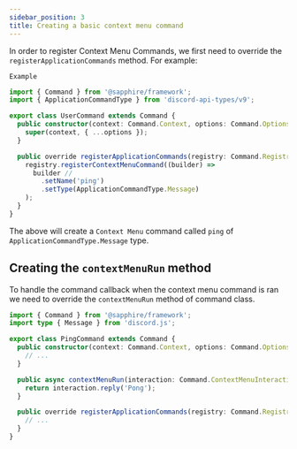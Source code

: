 ```yaml
---
sidebar_position: 3
title: Creating a basic context menu command
---
```


In order to register Context Menu Commands, we first need to override the `registerApplicationCommands` method. For
example:

`Example`

```typescript ts2esm2cjs|{5-14}|{5-14}
import { Command } from '@sapphire/framework';
import { ApplicationCommandType } from 'discord-api-types/v9';

export class UserCommand extends Command {
  public constructor(context: Command.Context, options: Command.Options) {
    super(context, { ...options });
  }

  public override registerApplicationCommands(registry: Command.Registry) {
    registry.registerContextMenuCommand((builder) =>
      builder //
        .setName('ping')
        .setType(ApplicationCommandType.Message)
    );
  }
}
```

The above will create a `Context Menu` command called `ping` of `ApplicationCommandType.Message` type.

## Creating the `contextMenuRun` method

To handle the command callback when the context menu command is ran we need to override the `contextMenuRun` method of
command class.

```typescript ts2esm2cjs|{8-10}|{9-11}
import { Command } from '@sapphire/framework';
import type { Message } from 'discord.js';

export class PingCommand extends Command {
  public constructor(context: Command.Context, options: Command.Options) {
    // ...
  }

  public async contextMenuRun(interaction: Command.ContextMenuInteraction) {
    return interaction.reply('Pong');
  }

  public override registerApplicationCommands(registry: Command.Registry) {
    // ...
  }
}
```
